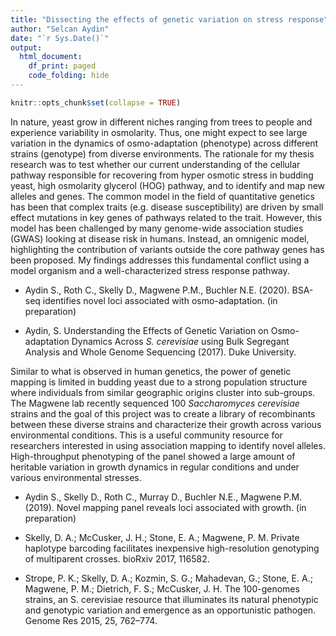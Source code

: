 ```yaml
---
title: "Dissecting the effects of genetic variation on stress response"
author: "Selcan Aydin"
date: "`r Sys.Date()`"
output: 
  html_document:
    df_print: paged
    code_folding: hide
---
```



```r
knitr::opts_chunk$set(collapse = TRUE)
```

In nature, yeast grow in different niches ranging from trees to people and experience variability in osmolarity. Thus, one might expect to see large variation in the dynamics of osmo-adaptation (phenotype) across different strains (genotype) from diverse environments. The rationale for my thesis research was to test whether our current understanding of the cellular pathway responsible for recovering from hyper osmotic stress in budding yeast, high osmolarity glycerol (HOG) pathway, and to identify and map new alleles and genes. The common model in the field of quantitative genetics has been that complex traits (e.g. disease susceptibility) are driven by small effect mutations in key genes of pathways related to the trait. However, this model has been challenged by many genome-wide association studies (GWAS) looking at disease risk in humans. Instead, an omnigenic model, highlighting the contribution of variants outside the core pathway genes has been proposed. My findings addresses this fundamental conflict using a model organism and a well-characterized stress response pathway. 

* Aydin S., Roth C., Skelly D., Magwene P.M., Buchler N.E. (2020). BSA-seq identifies novel loci associated with osmo-adaptation. (in preparation)

* Aydin, S. Understanding the Effects of Genetic Variation on Osmo-adaptation Dynamics Across *S. cerevisiae* using Bulk Segregant Analysis and Whole Genome Sequencing (2017). Duke University.


Similar to what is observed in human genetics, the power of genetic mapping is limited in budding yeast due to a strong population structure where individuals from similar geographic origins cluster into sub-groups. The Magwene lab recently sequenced 100 *Saccharomyces cerevisiae* strains and the goal of this project was to create a library of recombinants between these diverse strains and characterize their growth across various environmental conditions. This is a useful community resource for researchers interested in using association mapping to identify novel alleles.  High-throughput phenotyping of the panel showed a large amount of heritable variation in growth dynamics in regular conditions and under various environmental stresses. 

* Aydin S., Skelly D., Roth C., Murray D., Buchler N.E., Magwene P.M. (2019). Novel mapping panel reveals loci associated with growth. (in preparation)

* Skelly, D. A.; McCusker, J. H.; Stone, E. A.; Magwene, P. M. Private haplotype barcoding facilitates inexpensive high-resolution genotyping of multiparent crosses. bioRxiv 2017, 116582.

* Strope, P. K.; Skelly, D. A.; Kozmin, S. G.; Mahadevan, G.; Stone, E. A.; Magwene, P. M.; Dietrich, F. S.; McCusker, J. H. The 100-genomes strains, an S. cerevisiae resource that illuminates its natural phenotypic and genotypic variation and emergence as an opportunistic pathogen. Genome Res 2015, 25, 762–774.


